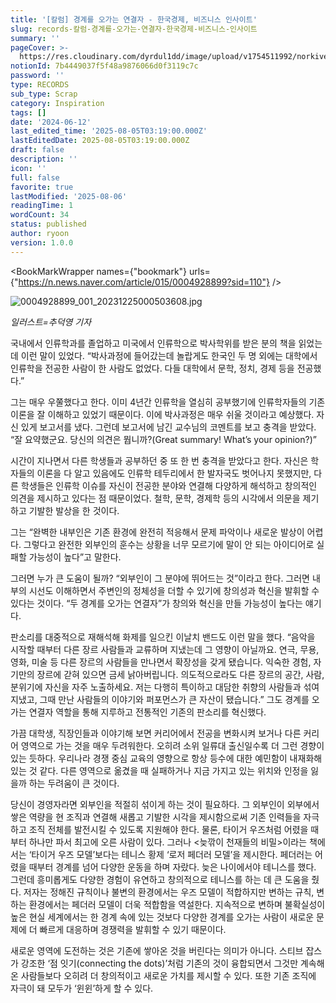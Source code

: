 ```yaml
---
title: '[칼럼] 경계를 오가는 연결자 - 한국경제, 비즈니스 인사이트'
slug: records-칼럼-경계를-오가는-연결자-한국경제-비즈니스-인사이트
summary: ''
pageCover: >-
  https://res.cloudinary.com/dyrdul1dd/image/upload/v1754511992/norkive-notion-images/1754511992035-E1_84_8B_E1_85_B5_E1_84_85_E1_85_B3_E1_86_B7_E1_84_8B_E1_85_A5_E1_86_B9_E1_84_82_E1_85_B3_E1_86_AB_E1_84_82_E1_85_A9_E1_84_90_E1_85_B3_E1_84_87_E1_85_AE_E1_86_A8_286_29.png
notionId: 7b4449037f5f48a9876066d0f3119c7c
password: ''
type: RECORDS
sub_type: Scrap
category: Inspiration
tags: []
date: '2024-06-12'
last_edited_time: '2025-08-05T03:19:00.000Z'
lastEditedDate: 2025-08-05T03:19:00.000Z
draft: false
description: ''
icon: ''
full: false
favorite: true
lastModified: '2025-08-06'
readingTime: 1
wordCount: 34
status: published
author: ryoon
version: 1.0.0
---
```


<BookMarkWrapper names={"bookmark"} urls={"https://n.news.naver.com/article/015/0004928899?sid=110"} />


![0004928899_001_20231225000503608.jpg](https://imgnews.pstatic.net/image/015/2023/12/25/0004928899_001_20231225000503608.jpg?type=w647)


_일러스트=추덕영 기자_


국내에서 인류학과를 졸업하고 미국에서 인류학으로 박사학위를 받은 분의 책을 읽었는데 이런 말이 있었다. “박사과정에 들어갔는데 놀랍게도 한국인 두 명 외에는 대학에서 인류학을 전공한 사람이 한 사람도 없었다. 다들 대학에서 문학, 정치, 경제 등을 전공했다.”


그는 매우 우쭐했다고 한다. 이미 4년간 인류학을 열심히 공부했기에 인류학자들의 기존 이론을 잘 이해하고 있었기 때문이다. 이에 박사과정은 매우 쉬울 것이라고 예상했다. 자신 있게 보고서를 냈다. 그런데 보고서에 남긴 교수님의 코멘트를 보고 충격을 받았다. “잘 요약했군요. 당신의 의견은 뭡니까?(Great summary! What’s your opinion?)”


시간이 지나면서 다른 학생들과 공부하던 중 또 한 번 충격을 받았다고 한다. 자신은 학자들의 이론을 다 알고 있음에도 인류학 테두리에서 한 발자국도 벗어나지 못했지만, 다른 학생들은 인류학 이슈를 자신이 전공한 분야와 연결해 다양하게 해석하고 창의적인 의견을 제시하고 있다는 점 때문이었다. 철학, 문학, 경제학 등의 시각에서 의문을 제기하고 기발한 발상을 한 것이다.


그는 “완벽한 내부인은 기존 환경에 완전히 적응해서 문제 파악이나 새로운 발상이 어렵다. 그렇다고 완전한 외부인의 훈수는 상황을 너무 모르기에 말이 안 되는 아이디어로 실패할 가능성이 높다”고 말한다.


그러면 누가 큰 도움이 될까? “외부인이 그 분야에 뛰어드는 것”이라고 한다. 그러면 내부의 시선도 이해하면서 주변인의 정체성을 더할 수 있기에 창의성과 혁신을 발휘할 수 있다는 것이다. “두 경계를 오가는 연결자”가 창의와 혁신을 만들 가능성이 높다는 얘기다.


판소리를 대중적으로 재해석해 화제를 일으킨 이날치 밴드도 이런 말을 했다. “음악을 시작할 때부터 다른 장르 사람들과 교류하며 지냈는데 그 영향이 아닐까요. 연극, 무용, 영화, 미술 등 다른 장르의 사람들을 만나면서 확장성을 갖게 됐습니다. 익숙한 경험, 자기만의 장르에 갇혀 있으면 금세 낡아버립니다. 의도적으로라도 다른 장르의 공간, 사람, 분위기에 자신을 자주 노출하세요. 저는 다행히 특이하고 대담한 취향의 사람들과 섞여 지냈고, 그때 만난 사람들의 이야기와 퍼포먼스가 큰 자산이 됐습니다.” 그도 경계를 오가는 연결자 역할을 통해 지루하고 전통적인 기존의 판소리를 혁신했다.


가끔 대학생, 직장인들과 이야기해 보면 커리어에서 전공을 변화시켜 보거나 다른 커리어 영역으로 가는 것을 매우 두려워한다. 오히려 소위 일류대 출신일수록 더 그런 경향이 있는 듯하다. 우리나라 경쟁 중심 교육의 영향으로 항상 등수에 대한 예민함이 내재화해 있는 것 같다. 다른 영역으로 옮겼을 때 실패하거나 지금 가지고 있는 위치와 인정을 잃을까 하는 두려움이 큰 것이다.


당신이 경영자라면 외부인을 적절히 섞이게 하는 것이 필요하다. 그 외부인이 외부에서 쌓은 역량을 현 조직과 연결해 새롭고 기발한 시각을 제시함으로써 기존 인력들을 자극하고 조직 전체를 발전시킬 수 있도록 지원해야 한다. 물론, 타이거 우즈처럼 어렸을 때부터 하나만 파서 최고에 오른 사람이 있다. 그러나 &lt;늦깎이 천재들의 비밀&gt;이라는 책에서는 ‘타이거 우즈 모델’보다는 테니스 황제 ‘로저 페더러 모델’을 제시한다. 페더러는 어렸을 때부터 경계를 넘어 다양한 운동을 하며 자랐다. 늦은 나이에서야 테니스를 했다. 그런데 흥미롭게도 다양한 경험이 유연하고 창의적으로 테니스를 하는 데 큰 도움을 줬다. 저자는 정해진 규칙이나 불변의 환경에서는 우즈 모델이 적합하지만 변하는 규칙, 변하는 환경에서는 페더러 모델이 더욱 적합함을 역설한다. 지속적으로 변하며 불확실성이 높은 현실 세계에서는 한 경계 속에 있는 것보다 다양한 경계를 오가는 사람이 새로운 문제에 더 빠르게 대응하며 경쟁력을 발휘할 수 있기 때문이다.


새로운 영역에 도전하는 것은 기존에 쌓아온 것을 버린다는 의미가 아니다. 스티브 잡스가 강조한 ‘점 잇기(connecting the dots)’처럼 기존의 것이 융합되면서 그것만 계속해온 사람들보다 오히려 더 창의적이고 새로운 가치를 제시할 수 있다. 또한 기존 조직에 자극이 돼 모두가 ‘윈윈’하게 할 수 있다.

